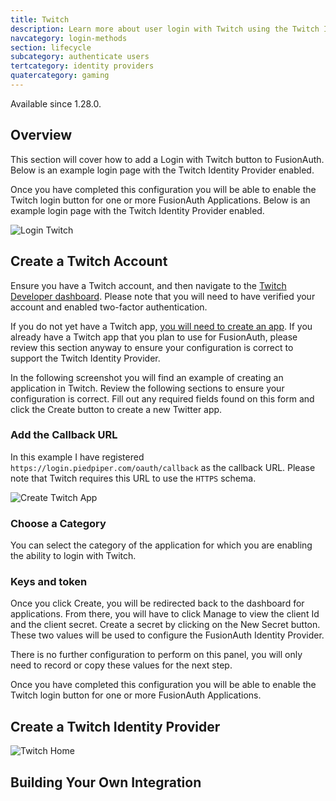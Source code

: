 ```yaml
---
title: Twitch
description: Learn more about user login with Twitch using the Twitch Identity Provider.
navcategory: login-methods
section: lifecycle
subcategory: authenticate users
tertcategory: identity providers
quatercategory: gaming
---
```


<PremiumPlanBlurb />

<Aside type="version">
Available since 1.28.0.
</Aside>

## Overview

This section will cover how to add a Login with Twitch button to FusionAuth.
Below is an example login page with the Twitch Identity Provider enabled.


Once you have completed this configuration you will be able to enable the Twitch login button for one or more FusionAuth Applications. Below is an example login page with the Twitch Identity Provider enabled.

![Login Twitch](/img/docs/lifecycle/authenticate-users/identity-providers/gaming/login-twitch.png)

<IdentityProviderOverviewDiagram identity_provider_name="Twitch" />

## Create a Twitch Account

Ensure you have a Twitch account, and then navigate to the [Twitch Developer dashboard](https://dev.twitch.tv/). Please note that you will need to have verified your account and enabled two-factor authentication.

If you do not yet have a Twitch app, [you will need to create an app](https://dev.twitch.tv/console/apps). If you already have a Twitch app that you plan to use for FusionAuth, please review this section anyway to ensure your configuration is correct to support the Twitch Identity Provider.

In the following screenshot you will find an example of creating an application in Twitch. Review the following sections to ensure your configuration is correct. Fill out any required fields found on this form and click the <InlineUIElement>Create</InlineUIElement> button to create a new Twitter app.

### Add the Callback URL

In this example I have registered `https://login.piedpiper.com/oauth/callback` as the callback URL. Please note that Twitch requires this URL to use the `HTTPS` schema.

![Create Twitch App](/img/docs/lifecycle/authenticate-users/identity-providers/gaming/twitch-create-app.png)

### Choose a Category

You can select the category of the application for which you are enabling the ability to login with Twitch.

### Keys and token

Once you click <InlineUIElement>Create</InlineUIElement>, you will be redirected back to the dashboard for applications. From there, you will have to click <InlineUIElement>Manage</InlineUIElement> to view the client Id and the client secret. Create a secret by clicking on the <InlineUIElement>New Secret</InlineUIElement> button. These two values will be used to configure the FusionAuth Identity Provider.

There is no further configuration to perform on this panel, you will only need to record or copy these values for the next step.

Once you have completed this configuration you will be able to enable the Twitch login button for one or more FusionAuth Applications.

## Create a Twitch Identity Provider

<IdpApplicationConfiguration identity_provider="Twitch" />

![Twitch Home](/img/docs/lifecycle/authenticate-users/identity-providers/gaming/identity-provider-twitch-add.png)


<IdpFormFields getStartedHref="https://dev.twitch.tv/"
               getStartedText="Twitch - Getting Started" i
               idp="Twitch"
               linkingStrategy="Create a pending link"
               scopeDefault="openid user:read:email"
               scopeDescription="The optional scope parameter used by Twitch to request details about the user." />

## Building Your Own Integration

<LoginApiIntegration apiRef="/docs/apis/identity-providers/twitch#complete-the-propsmanual_idp_display_name-login" identity_provider_name="Twitch" />
